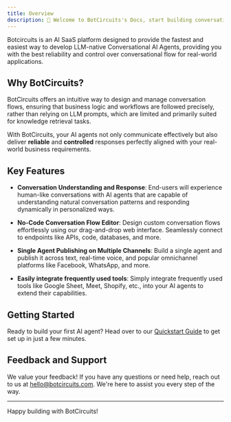 ```yaml
---
title: Overview
description: 👋 Welcome to BotCircuits's Docs, start building conversational AI agents in minutes.
---
```


Botcircuits is an AI SaaS platform designed to provide the fastest and easiest way to develop LLM-native Conversational AI Agents, providing you with the best reliability and control over conversational flow for real-world applications. 

## Why BotCircuits?

BotCircuits offers an intuitive way to design and manage conversation flows, ensuring that business logic and workflows are followed precisely, rather than relying on LLM prompts, which are limited and primarily suited for knowledge retrieval tasks. 

With BotCircuits, your AI agents not only communicate effectively but also deliver **reliable** and **controlled** responses perfectly aligned with your real-world business requirements.

## Key Features

- **Conversation Understanding and Response**: End-users will experience human-like conversations with AI agents that are capable of understanding natural conversation patterns and responding dynamically in personalized ways.

- **No-Code Conversation Flow Editor**: Design custom conversation flows effortlessly using our drag-and-drop web interface. Seamlessly connect to endpoints like APIs, code, databases, and more.

- **Single Agent Publishing on Multiple Channels**: Build a single agent and publish it across text, real-time voice, and popular omnichannel platforms like Facebook, WhatsApp, and more.

- **Easily integrate frequently used tools**: Simply integrate frequently used tools like Google Sheet, Meet, Shopify, etc., into your AI agents to extend their capabilities.


## Getting Started

Ready to build your first AI agent? Head over to our [Quickstart Guide](/quickstart) to get set up in just a few minutes.

## Feedback and Support

We value your feedback! If you have any questions or need help, reach out to us at [hello@botcircuits.com](mailto:hello@botcircuits.com). We're here to assist you every step of the way.

---

Happy building with BotCircuits!

